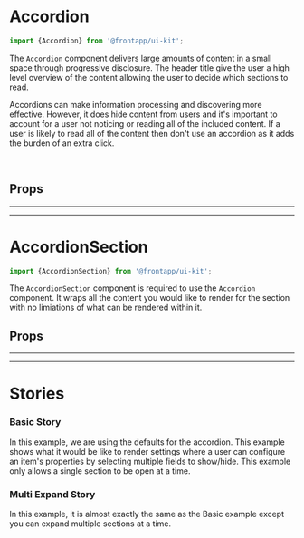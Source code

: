 
<Meta title="Components/Accordion" of={Accordion} />

# Accordion

<Canvas>
  <Story id="components-accordion--basic" />
</Canvas>

```typescript
import {Accordion} from '@frontapp/ui-kit';
```

The `Accordion` component delivers large amounts of content in a small space through progressive disclosure. 
The header title give the user a high level overview of the content allowing the user to decide which sections to read.

Accordions can make information processing and discovering more effective. However, it does hide content from users and 
it's important to account for a user not noticing or reading all of the included content. If a user is likely to read 
all of the content then don't use an accordion as it adds the burden of an extra click.

<br />

## Props

<ArgsTable of={Accordion} />

<hr /><hr />

# AccordionSection

```typescript
import {AccordionSection} from '@frontapp/ui-kit';
```

The `AccordionSection` component is required to use the `Accordion` component. It wraps all the content you would like to render for
the section with no limiations of what can be rendered within it.

## Props

<ArgsTable of={AccordionSection} />

<hr /><hr />

# Stories

### Basic Story

In this example, we are using the defaults for the accordion. This example shows what it would be like to render settings where 
a user can configure an item's properties by selecting multiple fields to show/hide. This example only allows a single section to
be open at a time.

<Canvas>
  <Story id="components-accordion--basic" />
</Canvas>

### Multi Expand Story

In this example, it is almost exactly the same as the Basic example except you can expand multiple sections at a time.

<Canvas>
  <Story id="components-accordion--multi" />
</Canvas>
